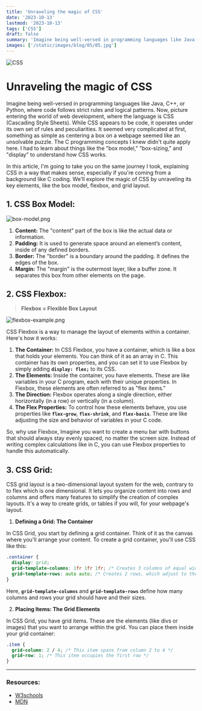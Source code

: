```yaml
---
title: 'Unraveling the magic of CSS'
date: '2023-10-13'
lastmod: '2023-10-13'
tags: ['CSS']
draft: false
summary: 'Imagine being well-versed in programming languages like Java, C++, or Python, where code follows strict rules and logical patterns. Now, picture entering the world of web development, where the language is CSS (Cascading Style Sheets). While CSS appears to be code, it operates under its own set of rules and peculiarities ...'
images: ['/static/images/blog/05/05.jpg']
---
```


![CSS](/static/images/blog/05/05.jpg)

# Unraveling the magic of CSS

Imagine being well-versed in programming languages like Java, C++, or Python, where code follows strict rules and logical patterns. Now, picture entering the world of web development, where the language is CSS (Cascading Style Sheets). While CSS appears to be code, it operates under its own set of rules and peculiarities. It seemed very complicated at first, something as simple as centering a box on a webpage seemed like an unsolvable puzzle. The C programming concepts I knew didn't quite apply here. I had to learn about things like the "box model," "box-sizing," and "display" to understand how CSS works.

In this article, I'm going to take you on the same journey I took, explaining CSS in a way that makes sense, especially if you're coming from a background like C coding. We'll explore the magic of CSS by unraveling its key elements, like the box model, flexbox, and grid layout.

## 1. CSS Box Model:

![box-model.png](/static/images/blog/05/box-model.png)

1. **Content:** The "content" part of the box is like the actual data or information.
2. **Padding:** It is used to generate space around an element’s content, inside of any defined borders.
3. **Border:** The "border" is a boundary around the padding. It defines the edges of the box.
4. **Margin:** The "margin" is the outermost layer, like a buffer zone. It separates this box from other elements on the page.

## 2. **CSS Flexbox**:

> **Flexbox = Flexible Box Layout**

![flexbox-example.png](/static/images/blog/05/flexbox-example.png)

CSS Flexbox is a way to manage the layout of elements within a container. Here's how it works:

1. **The Container:** In CSS Flexbox, you have a container, which is like a box that holds your elements. You can think of it as an array in C. This container has its own properties, and you can set it to use Flexbox by simply adding **`display: flex;`** to its CSS.
2. **The Elements:** Inside the container, you have elements. These are like variables in your C program, each with their unique properties. In Flexbox, these elements are often referred to as "flex items."
3. **The Direction:** Flexbox operates along a single direction, either horizontally (in a row) or vertically (in a column).
4. **The Flex Properties:** To control how these elements behave, you use properties like **`flex-grow`**, **`flex-shrink`**, and **`flex-basis`**. These are like adjusting the size and behavior of variables in your C code.

So, why use Flexbox, Imagine you want to create a menu bar with buttons that should always stay evenly spaced, no matter the screen size. Instead of writing complex calculations like in C, you can use Flexbox properties to handle this automatically.

## 3. **CSS Grid**:

CSS grid layout is a two-dimensional layout system for the web, contrary to to flex which is one dimensional. It lets you organize content into rows and columns and offers many features to simplify the creation of complex layouts. It's a way to create grids, or tables if you will, for your webpage's layout.

1. **Defining a Grid: The Container**

In CSS Grid, you start by defining a grid container. Think of it as the canvas where you'll arrange your content. To create a grid container, you'll use CSS like this:

```css
.container {
  display: grid;
  grid-template-columns: 1fr 1fr 1fr; /* Creates 3 columns of equal width */
  grid-template-rows: auto auto; /* Creates 2 rows, which adjust to the content */
}
```

Here, **`grid-template-columns`** and **`grid-template-rows`** define how many columns and rows your grid should have and their sizes.

2. **Placing Items: The Grid Elements**

In CSS Grid, you have grid items. These are the elements (like divs or images) that you want to arrange within the grid. You can place them inside your grid container:

```css
.item {
  grid-column: 2 / 4; /* This item spans from column 2 to 4 */
  grid-row: 1; /* This item occupies the first row */
}
```

---

### **Resources:**

- [W3schools](https://www.w3schools.com/css/default.asp)
- [MDN](https://developer.mozilla.org/en-US/docs/Web/CSS)

